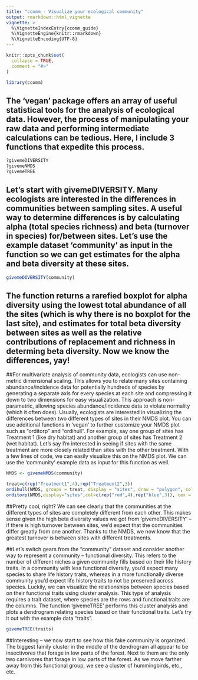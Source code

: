 ```yaml
---
title: "ccomm - Visualize your ecological community"
output: rmarkdown::html_vignette
vignette: >
  %\VignetteIndexEntry{ccomm_guide}
  %\VignetteEngine{knitr::rmarkdown}
  %\VignetteEncoding{UTF-8}
---
```


```r
knitr::opts_chunk$set(
  collapse = TRUE,
  comment = "#>"
)
```

```r
library(ccomm)
```

## The 'vegan' package offers an array of useful statistical tools for the analysis of ecological data. However, the process of manipulating your raw data and performing intermediate calculations can be tedious. Here, I include 3 functions that expedite this process.

```r
?givemeDIVERSITY
?givemeNMDS
?givemeTREE
```

## Let's start with givemeDIVERSITY. Many ecologists are interested in the differences in communities between sampling sites. A useful way to determine differences is by calculating alpha (total species richness) and beta (turnover in species) for/between sites. Let's use the example dataset 'community' as input in the function so we can get estimates for the alpha and beta diversity at these sites. 

```r
givemeDIVERSITY(community)
```

## The function returns a rarefied boxplot for alpha diversity using the lowest total abundance of all the sites (which is why there is no boxplot for the last site), and estimates for total beta diversity between sites as well as the relative contributions of replacement and richness in determing beta diversity. Now we know the differences, yay!

##For multivariate analysis of community data, ecologists can use non-metric dimensional scaling. This allows you to relate many sites containing abundance/incidence data for potentially hundreds of species by generating a separate axis for every species at each site and compressing it down to two dimensions for easy visualization. This approach is non-parametric, allowing species abundance/incidence data to violate normality (which it often does). Usually, ecologists are interested in visualizing the differences between two different types of sites in their NMDS plot. You can use additional functions in 'vegan' to further customize your NMDS plot such as "orditorp" and "ordihull". For example, say one group of sites has Treatment 1 (like dry habitat) and another group of sites has Treatment 2 (wet habitat). Let's say I'm interested in seeing if sites with the same treatment are more closely related than sites with the other treatment. With a few lines of code, we can easily visualize this on the NMDS plot. We can use the 'community' example data as input for this function as well.

```r
NMDS <- givemeNMDS(community)

treat=c(rep("Treatment1",4),rep("Treatment2",3))
ordihull(NMDS, groups = treat, display = "sites", draw = "polygon", col="grey90")
orditorp(NMDS,display="sites",col=c(rep("red",4),rep("blue",3)), cex = 1, air=2)

```

##Pretty cool, right? We can see clearly that the communities at the different types of sites are completely different from each other. This makes sense given the high beta diversity values we got from 'givemeDIVERSITY' -- if there is high turnover between sites, we'd expect that the communities differ greatly from one another. Thanks to the NMDS, we now know that the greatest turnover is between sites with different treatments. 

##Let's switch gears from the "community" dataset and consider another way to represent a community -- functional diversity. This refers to the number of different niches a given community fills based on their life history traits. In a community with less functional diversity, you'd expect many species to share life history traits, whereas in a more functionally diverse community you'd expect life history traits to not be preserved across species. Luckily, we can visualize the relationships between species based on their functional traits using cluster analysis. This type of analysis requires a trait dataset, where species are the rows and functional traits are the columns. The function 'givemeTREE' performs this cluster analysis and plots a dendrogram relating species based on their functional traits. Let's try it out with the example data "traits".

```r
givemeTREE(traits)
```
##Interesting -- we now start to see how this fake community is organized. The biggest family cluster in the middle of the dendrogram all appear to be insectivores that forage in low parts of the forest. Next to them are the only two carnivores that forage in low parts of the forest. As we move farther away from this functional group, we see a cluster of hummingbirds, etc., etc.

```r

```

